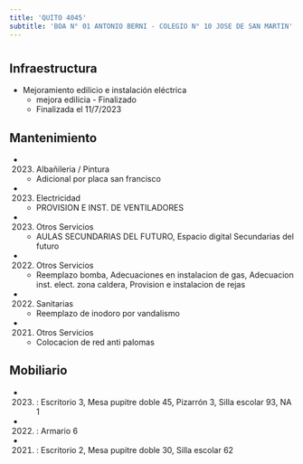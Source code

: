 ```yaml
---
title: 'QUITO 4045'
subtitle: 'BOA N° 01 ANTONIO BERNI - COLEGIO N° 10 JOSE DE SAN MARTIN'
---
```


#
## Infraestructura

* Mejoramiento edilicio e instalación eléctrica 
    + mejora edilicia - Finalizado 
    + Finalizada el 11/7/2023 






## Mantenimiento

*  (2023) Albañileria / Pintura 
    + Adicional por placa san francisco

*  (2023) Electricidad 
    + PROVISION E INST. DE VENTILADORES

*  (2023) Otros Servicios 
    + AULAS SECUNDARIAS DEL FUTURO, Espacio digital Secundarias del futuro

*  (2022) Otros Servicios 
    + Reemplazo bomba, Adecuaciones en instalacion de gas, Adecuacion inst. elect. zona caldera, Provision e instalacion de rejas

*  (2022) Sanitarias 
    + Reemplazo de inodoro por vandalismo

*  (2021) Otros Servicios 
    + Colocacion de red anti palomas





## Mobiliario

*  (2023) : Escritorio 3, Mesa pupitre doble 45, Pizarrón 3, Silla escolar 93, NA 1 

*  (2022) : Armario 6 

*  (2021) : Escritorio 2, Mesa pupitre doble 30, Silla escolar 62 



